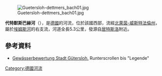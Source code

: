 {{Coord|51|55|12|N|8|17|39|E|display=title}}
[[Image:Guetersloh-dettmers_bach01.jpg|right]]

'''代特默斯巴赫河'''（{{lang-de|Dettmers Bach}}），是[[德國|德國]]的河流，位於該國西部，流經[[北萊茵-威斯特法倫州|北萊茵-威斯特法倫州]]，屬於[[埃姆斯河|埃姆斯河]]的右支流，河道全長5.3公里，發源自[[居特斯洛|居特斯洛]]附近。

==參考資料==
* [http://www.geodaten.guetersloh.de/umweltdaten/?q=node/97 Gewässerbewertung Stadt Gütersloh.]{{Wayback|url=http://www.geodaten.guetersloh.de/umweltdaten/?q=node%2F97 |date=20190417212636 }} Runterscrollen bis "Legende"

{{Germany-geo-stub}}
[[Category:德國河流|Category:德國河流]]
